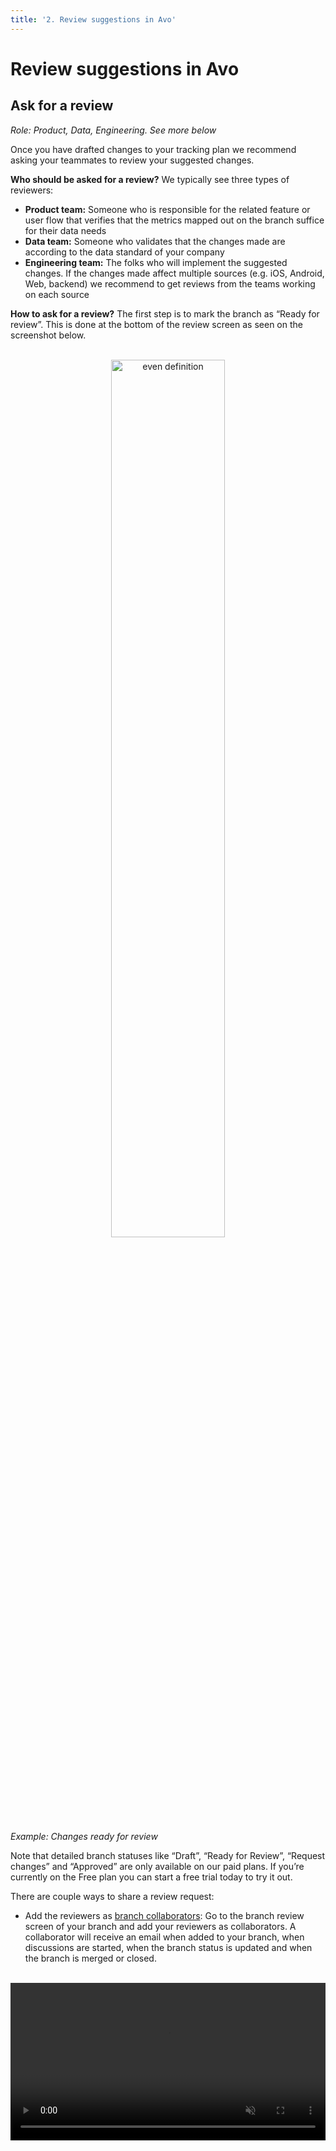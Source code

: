 ```yaml
---
title: '2. Review suggestions in Avo'
---
```




# Review suggestions in Avo

## Ask for a review

_Role: Product, Data, Engineering. See more below_

Once you have drafted changes to your tracking plan we recommend asking your teammates to review your suggested changes.

**Who should be asked for a review?**
We typically see three types of reviewers:

- **Product team:** Someone who is responsible for the related feature or user flow that verifies that the metrics mapped out on the branch suffice for their data needs
- **Data team:** Someone who validates that the changes made are according to the data standard of your company
- **Engineering team:** The folks who will implement the suggested changes. If the changes made affect multiple sources (e.g. iOS, Android, Web, backend) we recommend to get reviews from the teams working on each source

**How to ask for a review?**
The first step is to mark the branch as “Ready for review”. This is done at the bottom of the review screen as seen on the screenshot below.

<br />
<center>
  <img
    width="60%"
    src={'/images/workflow/2.review/ready-for-review.png'}
    alt="even definition"
  />
</center>

_Example: Changes ready for review_

<Callout type="info">Note that detailed branch statuses like “Draft”, “Ready for Review”, “Request changes” and “Approved” are only available on our paid plans. If you’re currently on the Free plan you can start a free trial today to try it out.</Callout>

There are couple ways to share a review request:

- Add the reviewers as [branch collaborators](https://www.avo.app/blog/introducing-branch-collaborators): Go to the branch review screen of your branch and add your reviewers as collaborators. A collaborator will receive an email when added to your branch, when discussions are started, when the branch status is updated and when the branch is merged or closed.

<br />
  <video
    controls
    loop
    muted
    width="100%"
    autoPlay
    src={'/images/workflow/2.review/add-collaborators.mp4'}
    alt="Add Collaborators"
  />

  _Example: Add reviewer as branch collaborators_

- Share a direct link to the branch with the reviewers: Go to the branch review screen and copy the browser URL.

<Callout type="info" emoji="💡">Follow the same process for requesting branch reviews on Avo as you would for other types of internal requests. For example if your team mostly works in Asana or Jira, create an Asana task or Jira ticket with a link to the branch review screen.</Callout>

We also recommend you set up the Slack workflow integration for your Avo workspace. The Slack workflow integration will post all branch updates and comments to a Slack channel of your choice.

<br />
<div className={styles.row}>
  <PageLink
    image='../../images/svg/dev.svg'
    title="Slack notifications"
    description="Learn how to enable Slack notifications in your Avo Workspace"
    callToAction={
      new CallToAction('/workspace/integrations#slack')
    }
  />
</div>

Additionally, with approval workflows you can configure how many approvals are required, and who can approve, before the branch can be merged.

<br />
<div className={styles.row}>
  <PageLink
    image='../../images/svg/analyticsmanager.svg'
    title="Approval workflows"
    description="Increase the quality of your tracking plan with protected main branch and branch approvals"
    callToAction={
      new CallToAction('/workspace/approval-workflows')
    }
  />
</div>

## Submit a review

The role of the reviewer(s) is to make sure that the suggested changes fit your data needs, are according to the existing standards and naming conventions, and are feasible for implementation.

The branch review screen in Avo summarizes the changes that have been suggested on the branch.

On the review screen, you can comment on every item that has been introduced or changed on your branch, ask questions and suggest changes.

<br />
<center>
  <img
    width="100%"
    src={'/images/workflow/2.review/add-comments.png'}
    alt="Adding comment"
  />
</center>

_Example: Adding comment to the changes_

To see more details about the items being changed you can click into each item on the review screen. You can add comments directly to each item. All comments made on the branch will show up on the review screen.

<br />
<video
  controls
  loop
  muted
  width="100%"
  autoPlay
  src={'/images/workflow/2.review/commenting-in-an-item.mp4'}
  alt="Commenting on a item"
/>

_Example: Adding comment directly to an item_

You can add a comment at the bottom of the review to discuss the overall branch, give thumbs up for approval, or request changes.

<br />
<center>
  <img
    width="100%"
    src={'/images/workflow/2.review/comment-whole-branch.png'}
    alt="Adding comment"
  />
</center>

_Example: Adding comment to the overall branch_

When you are done with the review, if your workspace has [approval workflows](/workspace/approval-workflows) enabled, you can change the branch status to “Request changes” or “Approve”.

## What’s next?
<br />
<div className={styles.row}>
  <PageLink
    image='../../images/svg/analyticsmanager.svg'
    title="3. Request implementation"
    description="Learn how to request implementation"
    callToAction={
      new CallToAction(
        '/workflow/request-implementation',
      )
    }
  />
</div>
